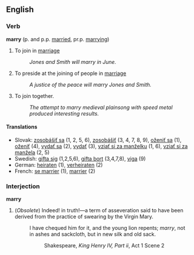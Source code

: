 == English ==
=== Verb ===
'''marry''' (p. and p.p. [[married]], pr.p. [[marrying]])

# To join in [[marriage]]
#: ''Jones and Smith will marry in June.''
# To preside at the joining of people in [[marriage]]
#: ''A justice of the peace will marry Jones and Smith.''
# To join together.
#: ''The attempt to marry medieval plainsong with speed metal produced interesting results.''

==== Translations ====
*Slovak: [[zosobášiť sa]] (1, 2, 5, 6), [[zosobášiť]] (3, 4, 7, 8, 9), [[oženiť sa]] (1), [[oženiť]] (4), [[vydať sa]] (2), [[vydať]] (3), [[vziať si za manželku]] (1, 6), [[vziať si za manžela]] (2, 5)
*Swedish: [[gifta sig]] (1,2,5,6), [[gifta bort]] (3,4,7,8), [[viga]] (9)
*German: [[heiraten]] (1), [[verheiraten]] (2)
*French: [[se marrier]] (1), [[marrier]] (2)

===Interjection===
'''marry'''

#(''Obsolete'') Indeed! in truth!&mdash;a term of asseveration said to have been derived from the practice of swearing by the Virgin Mary.
#:I have chequed him for it, and the young lion repents; ''marry'', not in ashes and sackcloth, but in new silk and old sack.
#::Shakespeare, ''King Henry IV, Part ii'', Act 1 Scene 2